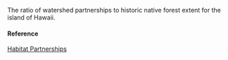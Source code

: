 The ratio of watershed partnerships to historic native forest extent for the island of Hawaii.

#### Reference

[Habitat Partnerships](http://hawp.org/about-us/accomplishments/ and http://geoportal.hawaii.gov/datasets/watershed-partnerships)